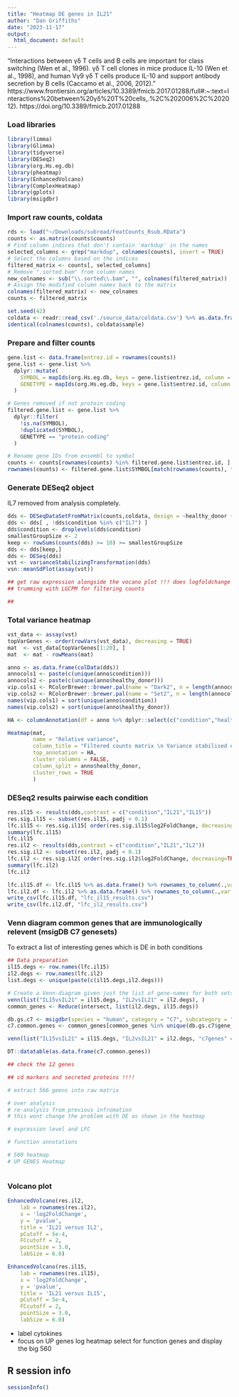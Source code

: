 ```yaml
---
title: "Heatmap DE genes in IL21"
author: "Dan Griffiths"
date: "2023-11-17"
output:
  html_document: default
---
```


"Interactions between γδ T cells and B cells are important for class switching (Wen et al., 1996). γδ T cell clones in mice produce IL-10 (Wen et al., 1998), and human Vγ9 γδ T cells produce IL-10 and support antibody secretion by B cells (Caccamo et al., 2006, 2012)."
https://www.frontiersin.org/articles/10.3389/fmicb.2017.01288/full#:~:text=Interactions%20between%20γδ%20T%20cells,.%2C%202006%2C%202012).
https://doi.org/10.3389/fmicb.2017.01288

### Load libraries

```r
library(limma)
library(Glimma)
library(tidyverse)
library(DESeq2)
library(org.Hs.eg.db)
library(pheatmap)
library(EnhancedVolcano)
library(ComplexHeatmap)
library(gplots)
library(msigdbr)
```

### Import raw counts, coldata
```r
rds <- load("~/Downloads/subread/FeatCounts_Rsub.RData")
counts <- as.matrix(counts$counts)
# Find column indices that don't contain 'markdup' in the names
selected_columns <- grep("markdup", colnames(counts), invert = TRUE)
# Select the columns based on the indices
filtered_matrix <- counts[, selected_columns]
# Remove ".sorted.bam" from column names
new_colnames <- sub("\\.sorted\\.bam", "", colnames(filtered_matrix))
# Assign the modified column names back to the matrix
colnames(filtered_matrix) <- new_colnames
counts <- filtered_matrix
```

```r
set.seed(42)
coldata <- readr::read_csv('./source_data/coldata.csv') %>% as.data.frame()
identical(colnames(counts), coldata$sample)
```

### Prepare and filter counts
```r
gene.list <- data.frame(entrez.id = rownames(counts))
gene.list <- gene.list %>%
  dplyr::mutate(
    SYMBOL = mapIds(org.Hs.eg.db, keys = gene.list$entrez.id, column = "SYMBOL", keytype = "ENTREZID"),
    GENETYPE = mapIds(org.Hs.eg.db, keys = gene.list$entrez.id, column = "GENETYPE", keytype = "ENTREZID")
  )

# Genes removed if not protein coding
filtered.gene.list <- gene.list %>%
  dplyr::filter(
    !is.na(SYMBOL),
    !duplicated(SYMBOL),
    GENETYPE == "protein-coding"
  )

# Rename gene IDs from ensembl to symbol
counts <- counts[rownames(counts) %in% filtered.gene.list$entrez.id, ]
rownames(counts) <- filtered.gene.list$SYMBOL[match(rownames(counts), filtered.gene.list$entrez.id)]
```

### Generate DESeq2 object
IL7 removed from analysis completely.
```r
dds <- DESeqDataSetFromMatrix(counts,coldata, design = ~healthy_donor + condition)
dds <- dds[ , !dds$condition %in% c("IL7") ] 
dds$condition <- droplevels(dds$condition)
smallestGroupSize <- 2
keep <- rowSums(counts(dds) >= 10) >= smallestGroupSize
dds <- dds[keep,]
dds <- DESeq(dds)
vst <- varianceStabilizingTransformation(dds)
vsn::meanSdPlot(assay(vst))

## get raw expression alongside the vocano plot !!! does logfoldchange relate to abundance
## trumming with LGCPM for filtering counts

## 
```


### Total variance heatmap
```r
vst_data <- assay(vst)
topVarGenes <- order(rowVars(vst_data), decreasing = TRUE)
mat  <- vst_data[topVarGenes[1:20], ]
mat  <- mat - rowMeans(mat)

anno <- as.data.frame(colData(dds))
annocols1 <- paste(c(unique(anno$condition)))
annocols2 <- paste(c(unique(anno$healthy_donor)))
vip.cols1 <- RColorBrewer::brewer.pal(name = "Dark2", n = length(annocols1))
vip.cols2 <- RColorBrewer::brewer.pal(name = "Set2", n = length(annocols2))
names(vip.cols1) = sort(unique(anno$condition))
names(vip.cols2) = sort(unique(anno$healthy_donor))

HA <- columnAnnotation(df = anno %>% dplyr::select(c("condition","healthy_donor")), col = list(condition=vip.cols1,healthy_donor=vip.cols2))

Heatmap(mat, 
        name = "Relative variance",
        column_title = "Filtered counts matrix \n Variance stabilised expression heatmap \n Gene expression relative to the mean", 
        top_annotation = HA, 
        cluster_columns = FALSE, 
        column_split = anno$healthy_donor,
        cluster_rows = TRUE
        )

```

### DESeq2 results pairwise each condition
```r
res.il15 <- results(dds,contrast = c("condition","IL21","IL15"))
res.sig.il15 <- subset(res.il15, padj < 0.1)
lfc.il15 <- res.sig.il15[ order(res.sig.il15$log2FoldChange, decreasing=TRUE), ]
summary(lfc.il15)
lfc.il15
res.il2 <- results(dds,contrast = c("condition","IL21","IL2"))
res.sig.il2 <- subset(res.il2, padj < 0.1)
lfc.il2 <- res.sig.il2[ order(res.sig.il2$log2FoldChange, decreasing=TRUE), ]
summary(lfc.il2)
lfc.il2

lfc.il15.df <- lfc.il15 %>% as.data.frame() %>% rownames_to_column(.,var = 'GENE_ID')
lfc.il2.df <- lfc.il2 %>% as.data.frame() %>% rownames_to_column(.,var = 'GENE_ID')
write_csv(lfc.il15.df, "lfc_il15_results.csv")
write_csv(lfc.il2.df, "lfc_il2_results.csv")
```

### Venn diagram common genes that are immunologically relevent (msigDB C7 genesets)
To extract a list of interesting genes which is DE in both conditions 
```r
## Data preparation
il15.degs <- row.names(lfc.il15)
il2.degs <- row.names(lfc.il2)
list.degs <- unique(paste(c(il15.degs,il2.degs)))

# Create a Venn-diagram given just the list of gene-names for both sets
venn(list("IL15vsIL21" = il15.degs, "IL2vsIL21" = il2.degs), )
common_genes <- Reduce(intersect, list(il2.degs, il15.degs))

db.gs.c7 <- msigdbr(species = "human", category = "C7", subcategory = "IMMUNESIGDB")
c7.common.genes <- common_genes[common_genes %in% unique(db.gs.c7$gene_symbol)]

venn(list("IL15vsIL21" = il15.degs, "IL2vsIL21" = il2.degs, "c7genes" = c7.common.genes), )

DT::datatable(as.data.frame(c7.common.genes))

## check the 12 genes

## cd markers and secreted proteins !!!!

# extract 566 geens into raw matrix

# over analysis
# re-analysis from previous infromation
# this wont change the problem with DE as shown in the heatmap

# expression level and LFC

# function annotations 

# 500 heatmap
# UP GENES Heatmap



```

### Volcano plot
```r
EnhancedVolcano(res.il2,
    lab = rownames(res.il2),
    x = 'log2FoldChange',
    y = 'pvalue',
    title = 'IL21 versus IL2',
    pCutoff = 5e-4,
    FCcutoff = 2,
    pointSize = 3.0,
    labSize = 6.0)

EnhancedVolcano(res.il15,
    lab = rownames(res.il15),
    x = 'log2FoldChange',
    y = 'pvalue',
    title = 'IL21 versus IL15',
    pCutoff = 5e-4,
    FCcutoff = 2,
    pointSize = 3.0,
    labSize = 6.0)
```

- label cytokines
- focus on UP genes
log heatmap
select for function genes and display
the big 560


## R session info

```r
sessionInfo()
```
